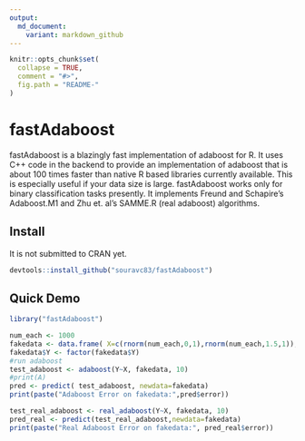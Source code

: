 ```yaml
---
output:
  md_document:
    variant: markdown_github
---
```


<!-- README.md is generated from README.Rmd. Please edit that file -->

```r
knitr::opts_chunk$set(
  collapse = TRUE,
  comment = "#>",
  fig.path = "README-"
)
```

# fastAdaboost 
fastAdaboost is a blazingly fast implementation of adaboost for R. It uses C++ code in the backend to provide an implementation of adaboost that is about 100 times faster than native R based libraries currently available. This is especially useful if your data size is large. fastAdaboost works only 
for binary classification tasks presently. It implements Freund and Schapire's Adaboost.M1 and 
Zhu et. al's SAMME.R (real adaboost) algorithms.

## Install
It is not submitted to CRAN yet.
```r
devtools::install_github("souravc83/fastAdaboost")
```

## Quick Demo
```r
library("fastAdaboost")

num_each <- 1000
fakedata <- data.frame( X=c(rnorm(num_each,0,1),rnorm(num_each,1.5,1)), Y=c(rep(0,num_each),rep(1,num_each) ) )
fakedata$Y <- factor(fakedata$Y)
#run adaboost
test_adaboost <- adaboost(Y~X, fakedata, 10)
#print(A)
pred <- predict( test_adaboost, newdata=fakedata)
print(paste("Adaboost Error on fakedata:",pred$error))

test_real_adaboost <- real_adaboost(Y~X, fakedata, 10)
pred_real <- predict(test_real_adaboost,newdata=fakedata)
print(paste("Real Adaboost Error on fakedata:", pred_real$error))
```



